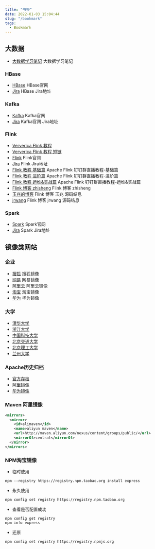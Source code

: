 ```yaml
---
title: "书签"
date: 2022-01-03 15:04:44
slug: "/bookmark"
tags:
  - Bookmark
---
```


## 大数据

* [大数据学习笔记](https://github.com/heibaiying/BigData-Notes) 大数据学习笔记

### HBase
* [HBase](https://hbase.apache.org/) HBase官网
* [Jira](https://issues.apache.org/jira/projects/HBASE/summary) HBase Jira地址

### Kafka
* [Kafka](https://kafka.apache.org/) Kafka官网
* [Jira](https://issues.apache.org/jira/projects/KAFKA/summary) Kafka官网 Jira地址

### Flink
* [Ververica Flink 教程](https://mp.weixin.qq.com/mp/appmsgalbum?__biz=MzU3Mzg4OTMyNQ==&action=getalbum&album_id=1929701066745397252&scene=173&from_msgid=2247484725&from_itemidx=1&count=3&nolastread=1#wechat_redirect)
* [Ververica Flink 教程 短链](https://t.hk.uy/aDBQ)
* [Flink](https://flink.apache.org/) Flink官网
* [Jira](https://issues.apache.org/jira/projects/FLINK/summary) Flink Jira地址
* [Flink 教程 基础篇](https://ververica.cn/developers/flink-training-course1/) Apache Flink 钉钉群直播教程-基础篇
* [Flink 教程 进阶篇](https://ververica.cn/developers/flink-training-course2/) Apache Flink 钉钉群直播教程-进阶篇
* [Flink 教程 运维&实战篇](https://ververica.cn/developers/flink-training-course3/) Apache Flink 钉钉群直播教程-运维&实战篇
* [Flink 博客 zhisheng](http://www.54tianzhisheng.cn/tags/Flink/) Flink 博客 zhisheng
* [玉兆的博客](http://chenyuzhao.me/categories/Flink%E6%BA%90%E7%A0%81/) Flink 博客 玉兆 源码结息
* [jrwang](https://blog.jrwang.me/) Flink 博客 jrwang 源码结息

### Spark
* [Spark](https://spark.apache.org/) Spark官网
* [Jira](https://issues.apache.org/jira/projects/SPARK/summary) Spark Jira地址

## 镜像类网站

### 企业

* [搜狐](https://mirrors.sohu.com) 搜狐镜像
* [网易](https://mirrors.163.com/) 网易镜像
* [阿里云](https://mirrors.aliyun.com/) 阿里云镜像
* [淘宝](https://npm.taobao.org/) 淘宝镜像
* [华为](https://mirrors.huaweicloud.com/) 华为镜像

### 大学

* [清华大学](https://mirrors.tuna.tsinghua.edu.cn/)
* [浙江大学](https://mirrors.zju.edu.cn/)
* [中国科技大学](https://mirrors.ustc.edu.cn/)
* [北京交通大学](https://mirror.bjtu.edu.cn/cn/)
* [北京理工大学](https://mirror.bit.edu.cn/web/)
* [兰州大学](https://mirror.lzu.edu.cn/)

### Apache历史归档
* [官方存档](http://archive.apache.org/dist/)
* [阿里镜像](https://mirrors.aliyun.com/apache/)
* [华为镜像](https://mirrors.huaweicloud.com/apache)

### Maven 阿里镜像

``` xml
<mirrors>
  <mirror>
    <id>alimaven</id>
    <name>aliyun maven</name>
    <url>http://maven.aliyun.com/nexus/content/groups/public/</url>
    <mirrorOf>central</mirrorOf>        
  </mirror>
</mirrors>
```

### NPM淘宝镜像

- 临时使用
``` shell
npm --registry https://registry.npm.taobao.org install express
```

- 永久使用
``` shell
npm config set registry https://registry.npm.taobao.org
```

- 查看是否配置成功
``` shell
npm config get registry
npm info express
```

- 还原
``` shell
npm config set registry https://registry.npmjs.org
```